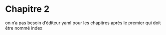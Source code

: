 # Chapitre 2


on n'a pas besoin d'éditeur yaml pour les chapitres après le premier qui doit être nommé index